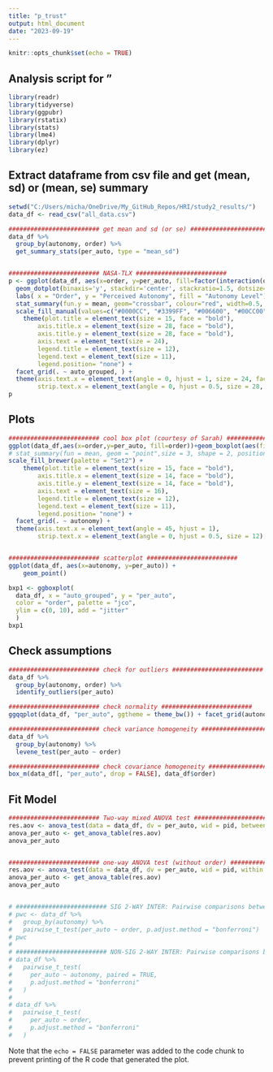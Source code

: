 ```yaml
---
title: "p_trust"
output: html_document
date: "2023-09-19"
---
```


```r
knitr::opts_chunk$set(echo = TRUE)
```

## Analysis script for "

```r
library(readr)
library(tidyverse)
library(ggpubr)
library(rstatix)
library(stats)
library(lme4)
library(dplyr)
library(ez)
```


## Extract dataframe from csv file and get (mean, sd) or (mean, se) summary

```r

setwd("C:/Users/micha/OneDrive/My_GitHub_Repos/HRI/study2_results/")
data_df <- read_csv("all_data.csv")

######################### get mean and sd (or se) ######################### 
data_df %>%
  group_by(autonomy, order) %>%
  get_summary_stats(per_auto, type = "mean_sd")


######################### NASA-TLX ######################### 
p <- ggplot(data_df, aes(x=order, y=per_auto, fill=factor(interaction(order, auto_grouped)))) + 
  geom_dotplot(binaxis='y', stackdir='center', stackratio=1.5, dotsize=1.4) + 
  labs( x = "Order", y = "Perceived Autonomy", fill = "Autonomy Level") + theme_minimal() +
  stat_summary(fun.y = mean, geom="crossbar", colour="red", width=0.5, size=0.7) +
  scale_fill_manual(values=c("#0000CC", "#3399FF", "#006600", "#00CC00")) +
    theme(plot.title = element_text(size = 15, face = "bold"),
        axis.title.x = element_text(size = 28, face = "bold"),
        axis.title.y = element_text(size = 28, face = "bold"),
        axis.text = element_text(size = 24),
        legend.title = element_text(size = 12),
        legend.text = element_text(size = 11),
        legend.position= "none") +
  facet_grid(. ~ auto_grouped, ) +
  theme(axis.text.x = element_text(angle = 0, hjust = 1, size = 24, face = "bold"),
        strip.text.x = element_text(angle = 0, hjust = 0.5, size = 28, face = "bold"), legend.position = "none")
p


```

## Plots

```r

######################### cool box plot (courtesy of Sarah) ######################### 
ggplot(data_df,aes(x=order,y=per_auto, fill=order))+geom_boxplot(aes(fill=order)) + labs( x = "Order", y = "per_auto", fill = "Order") +   theme_minimal() +
# stat_summary(fun = mean, geom = "point",size = 3, shape = 2, position = position_dodge(0.75), show.legend = FALSE) +
scale_fill_brewer(palette = "Set2") +
    theme(plot.title = element_text(size = 15, face = "bold"),
        axis.title.x = element_text(size = 14, face = "bold"),
        axis.title.y = element_text(size = 14, face = "bold"),
        axis.text = element_text(size = 16),
        legend.title = element_text(size = 12),
        legend.text = element_text(size = 11),
        legend.position= "none") +
  facet_grid(. ~ autonomy) +
  theme(axis.text.x = element_text(angle = 45, hjust = 1),
        strip.text.x = element_text(angle = 0, hjust = 0.5, size = 12), legend.position = "none")


######################### scatterplot ######################### 
ggplot(data_df, aes(x=autonomy, y=per_auto)) + 
    geom_point()


```

```r

bxp1 <- ggboxplot(
  data_df, x = "auto_grouped", y = "per_auto",
  color = "order", palette = "jco",
  ylim = c(0, 10), add = "jitter"
  )
bxp1

```

## Check assumptions

```r

######################### check for outliers ######################### 
data_df %>%
  group_by(autonomy, order) %>%
  identify_outliers(per_auto)

######################### check normality #########################
ggqqplot(data_df, "per_auto", ggtheme = theme_bw()) + facet_grid(autonomy ~ order)

######################### check variance homogeneity ######################### 
data_df %>%
  group_by(autonomy) %>%
  levene_test(per_auto ~ order)

######################### check covariance homogeneity ######################### 
box_m(data_df[, "per_auto", drop = FALSE], data_df$order)

```


## Fit Model

```r


######################### Two-way mixed ANOVA test #########################  
res.aov <- anova_test(data = data_df, dv = per_auto, wid = pid, between = order, within = autonomy)
anova_per_auto <- get_anova_table(res.aov)
anova_per_auto


######################### one-way ANOVA test (without order) #########################  
res.aov <- anova_test(data = data_df, dv = per_auto, wid = pid, within = autonomy)
anova_per_auto <- get_anova_table(res.aov)
anova_per_auto


# ######################### SIG 2-WAY INTER: Pairwise comparisons between group levels #########################  
# pwc <- data_df %>%
#   group_by(autonomy) %>%
#   pairwise_t_test(per_auto ~ order, p.adjust.method = "bonferroni")
# pwc
# 
# ######################### NON-SIG 2-WAY INTER: Pairwise comparisons between group levels #########################
# data_df %>%
#   pairwise_t_test(
#     per_auto ~ autonomy, paired = TRUE, 
#     p.adjust.method = "bonferroni"
#   )
# 
# data_df %>%
#   pairwise_t_test(
#     per_auto ~ order, 
#     p.adjust.method = "bonferroni"
#   )

```

Note that the `echo = FALSE` parameter was added to the code chunk to prevent printing of the R code that generated the plot.
